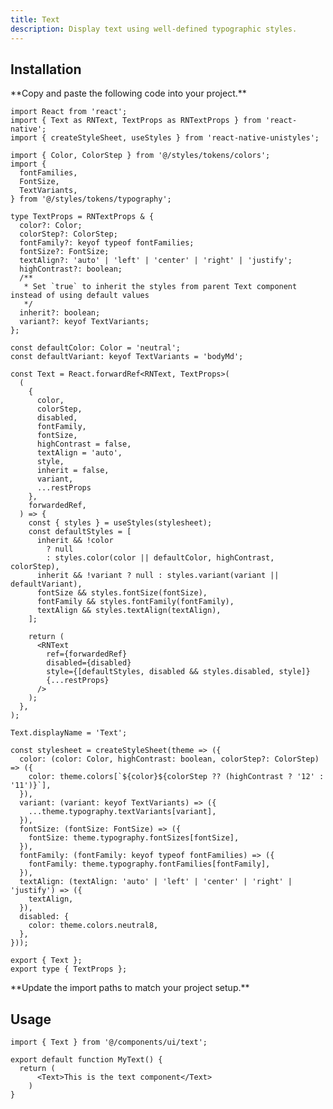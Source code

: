 ```yaml
---
title: Text
description: Display text using well-defined typographic styles.
---
```



## Installation

<Steps>

<Step>
**Copy and paste the following code into your project.**

```tsx
import React from 'react';
import { Text as RNText, TextProps as RNTextProps } from 'react-native';
import { createStyleSheet, useStyles } from 'react-native-unistyles';

import { Color, ColorStep } from '@/styles/tokens/colors';
import {
  fontFamilies,
  FontSize,
  TextVariants,
} from '@/styles/tokens/typography';

type TextProps = RNTextProps & {
  color?: Color;
  colorStep?: ColorStep;
  fontFamily?: keyof typeof fontFamilies;
  fontSize?: FontSize;
  textAlign?: 'auto' | 'left' | 'center' | 'right' | 'justify';
  highContrast?: boolean;
  /**
   * Set `true` to inherit the styles from parent Text component instead of using default values
   */
  inherit?: boolean;
  variant?: keyof TextVariants;
};

const defaultColor: Color = 'neutral';
const defaultVariant: keyof TextVariants = 'bodyMd';

const Text = React.forwardRef<RNText, TextProps>(
  (
    {
      color,
      colorStep,
      disabled,
      fontFamily,
      fontSize,
      highContrast = false,
      textAlign = 'auto',
      style,
      inherit = false,
      variant,
      ...restProps
    },
    forwardedRef,
  ) => {
    const { styles } = useStyles(stylesheet);
    const defaultStyles = [
      inherit && !color
        ? null
        : styles.color(color || defaultColor, highContrast, colorStep),
      inherit && !variant ? null : styles.variant(variant || defaultVariant),
      fontSize && styles.fontSize(fontSize),
      fontFamily && styles.fontFamily(fontFamily),
      textAlign && styles.textAlign(textAlign),
    ];

    return (
      <RNText
        ref={forwardedRef}
        disabled={disabled}
        style={[defaultStyles, disabled && styles.disabled, style]}
        {...restProps}
      />
    );
  },
);

Text.displayName = 'Text';

const stylesheet = createStyleSheet(theme => ({
  color: (color: Color, highContrast: boolean, colorStep?: ColorStep) => ({
    color: theme.colors[`${color}${colorStep ?? (highContrast ? '12' : '11')}`],
  }),
  variant: (variant: keyof TextVariants) => ({
    ...theme.typography.textVariants[variant],
  }),
  fontSize: (fontSize: FontSize) => ({
    fontSize: theme.typography.fontSizes[fontSize],
  }),
  fontFamily: (fontFamily: keyof typeof fontFamilies) => ({
    fontFamily: theme.typography.fontFamilies[fontFamily],
  }),
  textAlign: (textAlign: 'auto' | 'left' | 'center' | 'right' | 'justify') => ({
    textAlign,
  }),
  disabled: {
    color: theme.colors.neutral8,
  },
}));

export { Text };
export type { TextProps };

```
</Step>

<Step>
**Update the import paths to match your project setup.**
</Step>

</Steps>

## Usage

```tsx
import { Text } from '@/components/ui/text';

export default function MyText() {
  return (
      <Text>This is the text component</Text>
    )
}
```